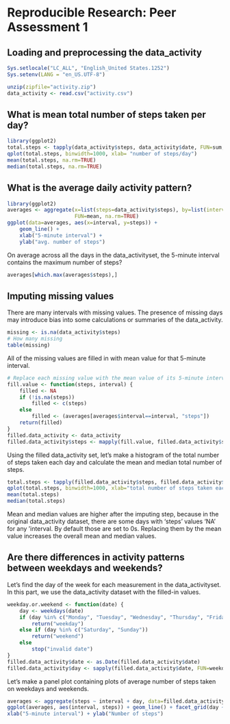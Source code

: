 # Reproducible Research: Peer Assessment 1

## Loading and preprocessing the data_activity
```r
Sys.setlocale("LC_ALL", "English_United States.1252")
Sys.setenv(LANG = "en_US.UTF-8")

unzip(zipfile="activity.zip")
data_activity <- read.csv("activity.csv")
```

## What is mean total number of steps taken per day?
```r
library(ggplot2)
total.steps <- tapply(data_activity$steps, data_activity$date, FUN=sum, na.rm=TRUE)
qplot(total.steps, binwidth=1000, xlab= "number of steps/day")
mean(total.steps, na.rm=TRUE)
median(total.steps, na.rm=TRUE)
```

## What is the average daily activity pattern?
```r
library(ggplot2)
averages <- aggregate(x=list(steps=data_activity$steps), by=list(interval=data_activity$interval),
                      FUN=mean, na.rm=TRUE)
ggplot(data=averages, aes(x=interval, y=steps)) +
    geom_line() +
    xlab("5-minute interval") +
    ylab("avg. number of steps")
```

On average across all the days in the data_activityset, the 5-minute interval contains
the maximum number of steps?
```r
averages[which.max(averages$steps),]
```

## Imputing missing values

There are many intervals with missing values. The presence of missing days may introduce bias into some calculations or summaries of the data_activity.

```r
missing <- is.na(data_activity$steps)
# How many missing
table(missing)
```

All of the missing values are filled in with mean value for that 5-minute interval.

```r
# Replace each missing value with the mean value of its 5-minute interval
fill.value <- function(steps, interval) {
    filled <- NA
    if (!is.na(steps))
        filled <- c(steps)
    else
        filled <- (averages[averages$interval==interval, "steps"])
    return(filled)
}
filled.data_activity <- data_activity
filled.data_activity$steps <- mapply(fill.value, filled.data_activity$steps, filled.data_activity$interval)
```
Using the filled data_activity set, let's make a histogram of the total number of steps taken each day and calculate the mean and median total number of steps.

```r
total.steps <- tapply(filled.data_activity$steps, filled.data_activity$date, FUN=sum)
qplot(total.steps, binwidth=1000, xlab="total number of steps taken each day")
mean(total.steps)
median(total.steps)
```

Mean and median values are higher after the imputing step, because in the original data_activity dataset, there are some days with 'steps' values 'NA' for any 'interval.
By default those are set to 0s. Replacing them by the mean value increases the overall mean and median values.

## Are there differences in activity patterns between weekdays and weekends?
Let's find the day of the week for each measurement in the data_activityset. In
this part, we use the data_activity dataset with the filled-in values.

```r
weekday.or.weekend <- function(date) {
    day <- weekdays(date)
    if (day %in% c("Monday", "Tuesday", "Wednesday", "Thursday", "Friday"))
        return("weekday")
    else if (day %in% c("Saturday", "Sunday"))
        return("weekend")
    else
        stop("invalid date")
}
filled.data_activity$date <- as.Date(filled.data_activity$date)
filled.data_activity$day <- sapply(filled.data_activity$date, FUN=weekday.or.weekend)
```

Let's make a panel plot containing plots of average number of steps taken
on weekdays and weekends.

```r
averages <- aggregate(steps ~ interval + day, data=filled.data_activity, mean)
ggplot(averages, aes(interval, steps)) + geom_line() + facet_grid(day ~ .) +
xlab("5-minute interval") + ylab("Number of steps")
```